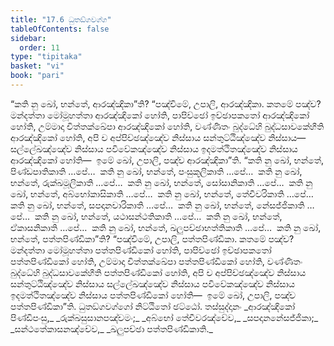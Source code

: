 ```yaml
---
title: "17.6 ධුතඞ්ගවග්ග"
tableOfContents: false
sidebar:
  order: 11
type: "tipitaka"
basket: "vi"
book: "pari"
---
```



<DynamicBreadcrumb />

<Division number="443" book="pari">

<Paragraph number="2064" book="pari">
“කති නු ඛෝ, භන්තේ, ආරඤ්ඤිකා”ති? “පඤ්චිමේ, උපාලි, ආරඤ්ඤිකා. කතමේ පඤ්ච? මන්දත්තා මෝමූහත්තා ආරඤ්ඤිකෝ හෝති, පාපිච්ඡෝ ඉච්ඡාපකතෝ ආරඤ්ඤිකෝ හෝති, උම්මාදා චිත්තක්ඛේපා ආරඤ්ඤිකෝ හෝති, වණ්ණිතං බුද්ධේහි බුද්ධසාවකේහීති ආරඤ්ඤිකෝ හෝති, අපි ච අප්පිච්ඡඤ්ඤේව නිස්සාය සන්තුට්ඨිඤ්ඤේව නිස්සාය—  සල්ලේඛඤ්ඤේව නිස්සාය පවිවේකඤ්ඤේව නිස්සාය ඉදමත්ථිතඤ්ඤේව නිස්සාය ආරඤ්ඤිකෝ හෝති—  ඉමේ ඛෝ, උපාලි, පඤ්ච ආරඤ්ඤිකා”ති.
</Paragraph>

<Paragraph number="2065" book="pari">
“කති නු ඛෝ, භන්තේ, පිණ්ඩපාතිකාති …පේ…  කති නු ඛෝ, භන්තේ, පංසුකූලිකාති …පේ…  කති නු ඛෝ, භන්තේ, රුක්ඛමූලිකාති …පේ…  කති නු ඛෝ, භන්තේ, සෝසානිකාති …පේ…  කති නු ඛෝ, භන්තේ, අබ්භෝකාසිකාති …පේ…  කති නු ඛෝ, භන්තේ, තේචීවරිකාති …පේ…  කති නු ඛෝ, භන්තේ, සපදානචාරිකාති …පේ…  කති නු ඛෝ, භන්තේ, නේසජ්ජිකාති …පේ…  කති නු ඛෝ, භන්තේ, යථාසන්ථතිකාති …පේ…  කති නු ඛෝ, භන්තේ, ඒකාසනිකාති …පේ…  කති නු ඛෝ, භන්තේ, ඛලුපච්ඡාභත්තිකාති …පේ…  කති නු ඛෝ, භන්තේ, පත්තපිණ්ඩිකා”ති? “පඤ්චිමේ, උපාලි, පත්තපිණ්ඩිකා. කතමේ පඤ්ච? මන්දත්තා මෝමූහත්තා පත්තපිණ්ඩිකෝ හෝති, පාපිච්ඡෝ ඉච්ඡාපකතෝ පත්තපිණ්ඩිකෝ හෝති, උම්මාදා චිත්තක්ඛේපා පත්තපිණ්ඩිකෝ හෝති, වණ්ණිතං බුද්ධේහි බුද්ධසාවකේහීති පත්තපිණ්ඩිකෝ හෝති, අපි ච අප්පිච්ඡඤ්ඤේව නිස්සාය සන්තුට්ඨිඤ්ඤේව නිස්සාය සල්ලේඛඤ්ඤේව නිස්සාය පවිවේකඤ්ඤේව නිස්සාය ඉදමත්ථිතඤ්ඤේව නිස්සාය පත්තපිණ්ඩිකෝ හෝති—  ඉමේ ඛෝ, උපාලි, පඤ්ච පත්තපිණ්ඩිකා”ති.

</Paragraph>
</Division>

<Paragraph number="2066" type="center" book="pari">
ධුතඞ්ගවග්ගෝ නිට්ඨිතෝ ඡට්ඨෝ.



</Paragraph>

<Paragraph number="2067" type="center" book="pari">
තස්සුද්දානං


</Paragraph>

<Paragraph number="2068" type="verses" book="pari">
_ආරඤ්ඤිකෝ පිණ්ඩිපංසු,_  
_රුක්ඛසුසානපඤ්චමං;_  
_අබ්භෝ තේචීවරඤ්චේව,_  
_සපදානනේසජ්ජිකා;_  
_සන්ථතේකාසනඤ්චේව,_  
_ඛලුපච්ඡා පත්තපිණ්ඩිකාති._
</Paragraph>